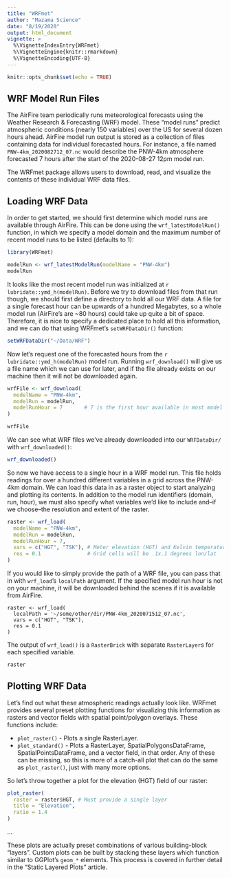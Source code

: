```yaml
---
title: "WRFmet"
author: "Mazama Science"
date: "8/19/2020"
output: html_document
vignette: >
  %\VignetteIndexEntry{WRFmet}
  %\VignetteEngine{knitr::rmarkdown}
  %\VignetteEncoding{UTF-8}
---
```


```r
knitr::opts_chunk$set(echo = TRUE)
```

## WRF Model Run Files

The AirFire team periodically runs meteorological forecasts using the Weather 
Research & Forecasting (WRF) model. These "model runs" predict atmospheric
conditions (nearly 150 variables) over the US for several dozen hours ahead. 
AirFire model run output is stored as a collection of files containing data for 
individual forecasted hours. For instance, a file named 
`PNW-4km_2020082712_07.nc` would describe the PNW-4km atmosphere forecasted 7 
hours after the start of the 2020-08-27 12pm model run. 

The WRFmet package allows users to download, read, and visualize the contents of
these individual WRF data files.

## Loading WRF Data

In order to get started, we should first determine which model runs are
available through AirFire. This can be done using the `wrf_latestModelRun()`
function, in which we specify a model domain and the maximum number of recent 
model runs to be listed (defaults to 1):

```r
library(WRFmet)

modelRun <- wrf_latestModelRun(modelName = "PNW-4km")
modelRun
```

It looks like the most recent model run was initialized at 
`r lubridate::ymd_h(modelRun)`. Before we try to download files from that run 
though, we should first define a directory to hold all our WRF data. A file for 
a single forecast hour can be upwards of a hundred Megabytes, so a whole model 
run (AirFire's are ~80 hours) could take up quite a bit of space. Therefore, it 
is nice to specify a dedicated place to hold all this information, and we can do 
that using WRFmet's `setWRFDataDir()` function:

```r
setWRFDataDir("~/Data/WRF")
```

Now let's request one of the forecasted hours from the 
`r lubridate::ymd_h(modelRun)` model run. Running `wrf_download()` will give us 
a file name which we can use for later, and if the file already exists on our 
machine then it will not be downloaded again.

```r
wrfFile <- wrf_download(
  modelName = "PNW-4km",
  modelRun = modelRun,
  modelRunHour = 7       # 7 is the first hour available in most model runs
)

wrfFile
```

We can see what WRF files we've already downloaded into our `WRFDataDir/` with
`wrf_downloaded()`:

```r
wrf_downloaded()
```

So now we have access to a single hour in a WRF model run. This file holds 
readings for over a hundred different variables in a grid across the PNW-4km 
domain. We can load this data in as a raster object to start analyzing and 
plotting its contents. In addition to the model run identifiers (domain, run, 
hour), we must also specify what variables we'd like to include and--if we 
choose--the resolution and extent of the raster.

```r
raster <- wrf_load(
  modelName = "PNW-4km",
  modelRun = modelRun,
  modelRunHour = 7,
  vars = c("HGT", "TSK"), # Meter elevation (HGT) and Kelvin temperature (TSK)
  res = 0.1               # Grid cells will be .1x.1 degrees lon/lat
)
```

If you would like to simply provide the path of a WRF file, you can pass that 
in with `wrf_load`'s `localPath` argument. If the specified model run hour is 
not on your machine, it will be downloaded behind the scenes if it is available
from AirFire.

```
raster <- wrf_load(
  localPath = '~/some/other/dir/PNW-4km_2020071512_07.nc',
  vars = c("HGT", "TSK"),
  res = 0.1
)
```

The output of `wrf_load()` is a `RasterBrick` with separate `RasterLayer`s for
each specified variable.

```r
raster
```

## Plotting WRF Data

Let's find out what these atmospheric readings actually look like. WRFmet 
provides several preset plotting functions for visualizing this information as 
rasters and vector fields with spatial point/polygon overlays. These functions
include:

* `plot_raster()` - Plots a single RasterLayer.
* `plot_standard()` - Plots a RasterLayer, SpatialPolygonsDataFrame, 
SpatialPointsDataFrame, and a vector field, in that order. Any of these can be 
missing, so this is more of a catch-all plot that can do the same as 
`plot_raster()`, just with many more options.

So let's throw together a plot for the elevation (HGT) field of our raster:

```r
plot_raster(
  raster = raster$HGT, # Must provide a single layer
  title = "Elevation",
  ratio = 1.4
)
```

...

These plots are actually preset combinations of various building-block "layers". Custom
plots can be built by stacking these layers which function similar to GGPlot's
`geom_*` elements. This process is covered in further detail in the "Static 
Layered Plots" article.
